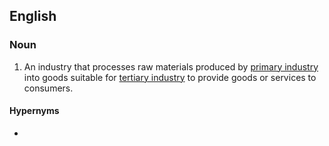 ==English==
{{examples-right|sense=Levels of Industry|examples=[[primary industry]]: apple orchard<br>'''secondary industry''': apple sauce manufacturer<br>[[tertiary industry]]: grocery store|width=40%}}

===Noun===
{{en-noun|head=[[secondary]] [[industry]]|secondary industries}}

# {{label|en|economics}} An industry that processes raw materials produced by [[primary industry]] into goods suitable for [[tertiary industry]] to provide goods or services to consumers.

====Hypernyms====
* {{l|en|secondary sector}}